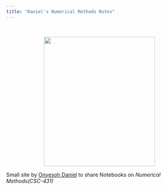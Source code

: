 ```yaml
---
title: "Daniel's Numerical Methods Notes"
---
```


<br/>
<p align="center">
<img src="./static/The Astronomer.jpeg" width="300" height="350">
</p>

Small site by [Onyesoh Daniel](https://ch1n3du.github.io/) to share Notebooks on _Numerical Methods(CSC-431)_
